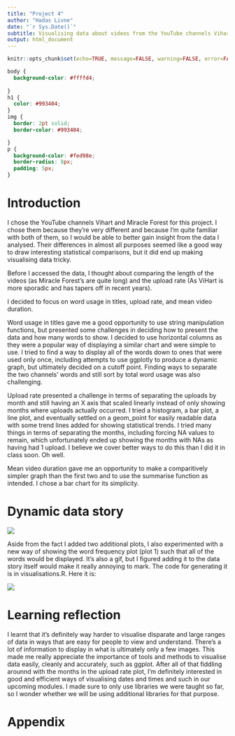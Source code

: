 ```yaml
---
title: "Project 4"
author: "Hadas Livne"
date: "`r Sys.Date()`"
subtitle: Visualising data about videos from the YouTube channels Vihart and Miracle Forest
output: html_document
---
```

```r
knitr::opts_chunk$set(echo=TRUE, message=FALSE, warning=FALSE, error=FALSE)
```

```css
body {
  background-color: #ffffd4;
  
}
h1 {
  color: #993404;
}
img {
  border: 2pt solid;
  border-color: #993404;

}
p {
  background-color: #fed98e;
  border-radius: 8px;
  padding: 5px;
}
```


# Introduction

I chose the YouTube channels Vihart and Miracle Forest for this project. I chose them because they're very different and because I'm quite familiar with both of them, so I would be able to better gain insight from the data I analysed. Their differences in almost all purposes seemed like a good way to draw interesting statistical comparisons, but it did end up making visualising data tricky.

Before I accessed the data, I thought about comparing the length of the videos (as Miracle Forest's are quite long) and the upload rate (As ViHart is more sporadic and has tapers off in recent years).

I decided to focus on word usage in titles, upload rate, and mean video duration. 

Word usage in titles gave me a good opportunity to use string manipulation functions, but presented some challenges in deciding how to present the data and how many words to show. I decided to use horizontal columns as they were a popular way of displaying a similar chart and were simple to use. I tried to find a way to display all of the words down to ones that were used only once, including attempts to use ggplotly to produce a dynamic graph, but ultimately decided on a cutoff point. Finding ways to separate the two channels' words and still sort by total word usage was also challenging.

Upload rate presented a challenge in terms of separating the uploads by month and still having an X axis that scaled linearly instead of only showing months where uploads actually occurred. I tried a histogram, a bar plot, a line plot, and eventually settled on a geom_point for easily readable data with some trend lines added for showing statistical trends. I tried many things in terms of separating the months, including forcing NA values to remain, which unfortunately ended up showing the months with NAs as having had 1 upload. I believe we cover better ways to do this than I did it in class soon. Oh well.

Mean video duration gave me an opportunity to make a comparitively simpler graph than the first two and to use the summarise function as intended. I chose a bar chart for its simplicity.

# Dynamic data story

![](data_story.gif)

Aside from the fact I added two additional plots, I also experimented with a new way of showing the word frequency plot (plot 1) such that all of the words would be displayed. It's also a gif, but I figured adding it to the data story itself would make it really annoying to mark. The code for generating it is in visualisations.R. Here it is:

![](my_animation.gif)

# Learning reflection

I learnt that it's definitely way harder to visualise disparate and large ranges of data in ways that are easy for people to view and understand. There's a lot of information to display in what is ultimately only a few images. This made me really appreciate the importance of tools and methods to visualise data easily, cleanly and accurately, such as ggplot. After all of that fiddling arounnd with the months in the upload rate plot, I'm definitely interested in good and efficient ways of visualising dates and times and such in our upcoming modules. I made sure to only use libraries we were taught so far, so I wonder whether we will be using additional libraries for that purpose.

# Appendix

```r

```

```r

```



